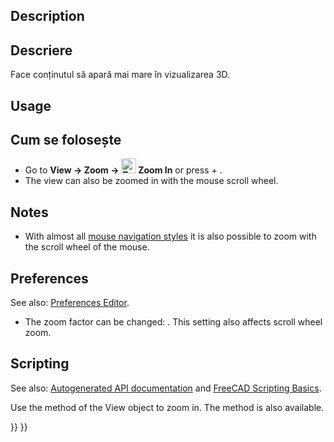 <languages/>

{{Docnav
|[[Std_ViewIvIssueCamPos|ViewIvIssueCamPos]]
|[[Std_ViewZoomOut|ViewZoomOut]]
|[[Std_View_Menu|Std View Menu]]
|IconL=Std_ViewIvIssueCamPos.svg
|IconR=Std_ViewZoomOut.svg
|IconC=Freecad.svg
}}

<div class="mw-translate-fuzzy">
{{GuiCommand
|Icon=Zoom-in.svg
|Name=Std ViewZoomIn
|MenuLocation=[[Std View Menu|View]] → Zoom‏‎ → Zoom In
|Workbenches=All
|Shortcut=Ctrl + +
|SeeAlso=[[Std ViewZoomOut|Zoom Out]], [[Std ViewBoxZoom|Zoom box]]
}}
</div>

==Description== 

<div class="mw-translate-fuzzy">
==Descriere==
Face conținutul să apară mai mare în vizualizarea 3D.
</div>

==Usage==

<div class="mw-translate-fuzzy">
==Cum se folosește==
* Go to '''View → Zoom‏‎ → [[File:Zoom-in.svg|24px]] Zoom In''' or press {{KEY|Ctrl}} + {{KEY|+}}.
* The view can also be zoomed in with the mouse scroll wheel.
</div>

==Notes==

* With almost all [[Mouse_navigation|mouse navigation styles]] it is also possible to zoom with the scroll wheel of the mouse.

==Preferences==

See also: [[Preferences_Editor|Preferences Editor]].

* The zoom factor can be changed: {{MenuCommand|Edit → Preferences... → Display → Navigation → Zoom step}}. This setting also affects scroll wheel zoom.

==Scripting==

See also: [https://freecad.github.io/SourceDoc/ Autogenerated API documentation] and [[FreeCAD_Scripting_Basics|FreeCAD Scripting Basics]].

Use the {{incode|zoomIn}} method of the View object to zoom in. The {{incode|zoomOut}} method is also available.

{{Code|code=
import FreeCADGui

view = FreeCADGui.ActiveDocument.ActiveView
view.zoomIn()
}}


{{Docnav
|[[Std_ViewIvIssueCamPos|ViewIvIssueCamPos]]
|[[Std_ViewZoomOut|ViewZoomOut]]
|[[Std_View_Menu|Std View Menu]]
|IconL=Std_ViewIvIssueCamPos.svg
|IconR=Std_ViewZoomOut.svg
|IconC=Freecad.svg
}}

{{Std_Base_navi{{#translation:}}}}
{{Userdocnavi{{#translation:}}}}